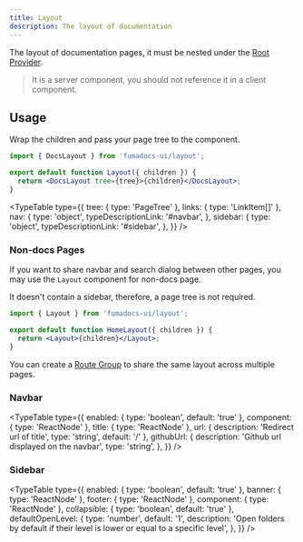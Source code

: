 ```yaml
---
title: Layout
description: The layout of documentation
---
```


The layout of documentation pages, it must be nested under the
[Root Provider](/docs/ui/blocks/root-provider).

> It is a server component, you should not reference it in a client component.

## Usage

Wrap the children and pass your page tree to the component.

```jsx
import { DocsLayout } from 'fumadocs-ui/layout';

export default function Layout({ children }) {
  return <DocsLayout tree={tree}>{children}</DocsLayout>;
}
```

<TypeTable
  type={{
    tree: { type: 'PageTree' },
    links: { type: 'LinkItem[]' },
    nav: {
      type: 'object',
      typeDescriptionLink: '#navbar',
    },
    sidebar: {
      type: 'object',
      typeDescriptionLink: '#sidebar',
    },
  }}
/>

### Non-docs Pages

If you want to share navbar and search dialog between other pages, you may use the `Layout` component for non-docs page.

It doesn't contain a sidebar, therefore, a page tree is not required.

```jsx
import { Layout } from 'fumadocs-ui/layout';

export default function HomeLayout({ children }) {
  return <Layout>{children}</Layout>;
}
```

You can create a [Route Group](https://nextjs.org/docs/app/building-your-application/routing/route-groups) to share the same layout across multiple pages.

### Navbar

<TypeTable
  type={{
    enabled: { type: 'boolean', default: 'true' },
    component: { type: 'ReactNode' },
    title: { type: 'ReactNode' },
    url: { description: 'Redirect url of title', type: 'string', default: '/' },
    githubUrl: {
      description: 'Github url displayed on the navbar',
      type: 'string',
    },
  }}
/>

### Sidebar

<TypeTable
  type={{
    enabled: { type: 'boolean', default: 'true' },
    banner: { type: 'ReactNode' },
    footer: { type: 'ReactNode' },
    component: { type: 'ReactNode' },
    collapsible: { type: 'boolean', default: 'true' },
    defaultOpenLevel: {
      type: 'number',
      default: '1',
      description:
        'Open folders by default if their level is lower or equal to a specific level',
    },
  }}
/>
